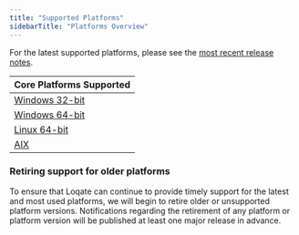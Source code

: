 ```yaml
---
title: "Supported Platforms"
sidebarTitle: "Platforms Overview"
---
```


For the latest supported platforms, please see the [most recent release notes](/release-information/).

| Core Platforms Supported                                         |
| ---------------------------------------------------------------- |
| [Windows 32-bit](/getting-started/system-requirements/win32bit/) |
| [Windows 64-bit](/getting-started/system-requirements/win64bit/) |
| [Linux 64-bit](/getting-started/system-requirements/linux64bit/) |
| [AIX](/getting-started/system-requirements/aix/)                 |

### Retiring support for older platforms

To ensure that Loqate can continue to provide timely support for the latest and most used platforms, we will begin to retire older or unsupported platform versions. Notifications regarding the retirement of any platform or platform version will be published at least one major release in advance.
